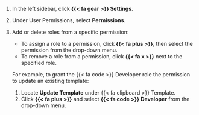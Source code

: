 1. In the left sidebar, click **{{< fa gear >}} Settings**.

1. Under User Permissions, select **Permissions**.

1. Add or delete roles from a specific permission:
    - To assign a role to a permission, click **{{< fa plus >}}**, then select the permission from the drop-down menu.
    - To remove a role from a permission, click **{{< fa x >}}** next to the specified role.

    For example, to grant the [{{< fa code >}} Developer]{.bubble} role the permission to update an existing template:
    
    1. Locate **Update Template** under {{< fa clipboard >}} Template. 
    1. Click **{{< fa plus >}}** and select [**{{< fa code >}} Developer**]{.bubble} from the drop-down menu.
